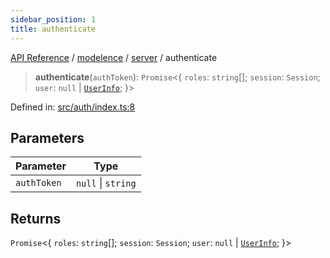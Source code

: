 ```yaml
---
sidebar_position: 1
title: authenticate
---
```


[API Reference](/api-reference/modelence/server/functions/../../../index) / [modelence](/api-reference/modelence/server/functions/../../index) / [server](/api-reference/modelence/server/functions/../index) / authenticate

> **authenticate**(`authToken`): `Promise`\<\{ `roles`: `string`[]; `session`: `Session`; `user`: `null` \| [`UserInfo`](/api-reference/modelence/server/functions/../type-aliases/UserInfo); \}\>

Defined in: [src/auth/index.ts:8](https://github.com/modelence/modelence/blob/b76bfde8ca036f6681de1ab2886a5a8ccf43aff5/packages/modelence/src/auth/index.ts#L8)

## Parameters

| Parameter | Type |
| ------ | ------ |
| `authToken` | `null` \| `string` |

## Returns

`Promise`\<\{ `roles`: `string`[]; `session`: `Session`; `user`: `null` \| [`UserInfo`](/api-reference/modelence/server/functions/../type-aliases/UserInfo); \}\>
